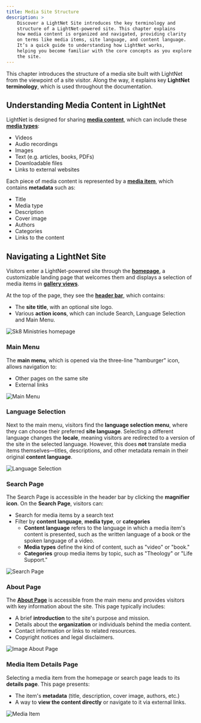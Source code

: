 ```yaml
---
title: Media Site Structure
description: > 
    Discover a LightNet Site introduces the key terminology and 
    structure of a LightNet-powered site. This chapter explains 
    how media content is organized and navigated, providing clarity 
    on terms like media items, site language, and content language. 
    It’s a quick guide to understanding how LightNet works, 
    helping you become familiar with the core concepts as you explore 
    the site.
---
```


This chapter introduces the structure of a media site built with LightNet from the viewpoint of a site visitor. 
Along the way, it explains key **LightNet terminology**, which is used throughout the documentation.

## Understanding Media Content in LightNet

LightNet is designed for sharing [**media content**](/content/fundamentals/), which can include these [**media types**](/content/media-types):

- Videos
- Audio recordings
- Images
- Text (e.g. articles, books, PDFs)
- Downloadable files
- Links to external websites

Each piece of media content is represented by a [**media item**](/content/media-items), which contains **metadata** such as:

- Title
- Media type
- Description
- Cover image
- Authors
- Categories
- Links to the content

## Navigating a LightNet Site

Visitors enter a LightNet-powered site through the [**homepage**](/build/pages/initialize-homepage), a customizable landing page 
that welcomes them and displays a selection of media items in [**gallery views**](/build/pages/media-gallery).

At the top of the page, they see the [**header bar**](/build/configuration/initialize-configuration), which contains:
- The **site title**, with an optional site logo.
- Various **action icons**, which can include Search, Language Selection and Main Menu.

![Sk8 Ministries homepage](./images/homepage.webp)

### Main Menu

The **main menu**, which is opened via the three-line "hamburger" icon, allows navigation to:
- Other pages on the same site
- External links

![Main Menu](./images/mainmenu.webp)

### Language Selection

Next to the main menu, visitors find the **language selection menu**, where they can choose their preferred 
**site language**. Selecting a different language changes the **locale**, meaning visitors are redirected to a version 
of the site in the selected language. However, this does **not** translate media items themselves—titles, descriptions, 
and other metadata remain in their original **content language**.

![Language Selection](./images/languageselect.webp)

### Search Page

The Search Page is accessible in the header bar by clicking the **magnifier icon**. On the **Search Page**, visitors can:
- Search for media items by a search text
- Filter by **content language**, **media type**, or **categories**
    - **Content language** refers to the language in which a media item's content is presented, such as the written 
        language of a book or the spoken language of a video.
    - **Media types** define the kind of content, such as "video" or "book."
    - **Categories** group media items by topic, such as "Theology" or "Life Support."

![Search Page](./images/searchpage.webp)

### About Page

The [**About Page**](/build/pages/about-page) is accessible from the main menu and provides visitors with key information 
about the site. This page typically includes:

- A brief **introduction** to the site's purpose and mission.
- Details about the **organization** or individuals behind the media content.
- Contact information or links to related resources.
- Copyright notices and legal disclaimers.

![Image About Page](./images/aboutpage.webp)


### Media Item Details Page


Selecting a media item from the homepage or search page leads to its **details page**. This page presents:
- The item's **metadata** (title, description, cover image, authors, etc.)
- A way to **view the content directly** or navigate to it via external links.

![Media Item](./images/mediaitem.webp)